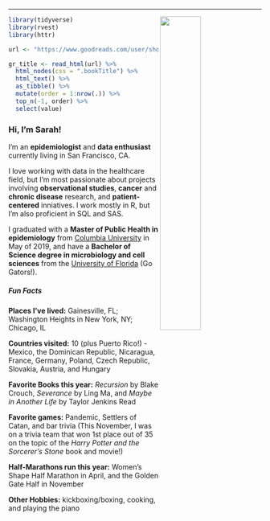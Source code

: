 ---


<img src="images/golden_half.jpg" align = "right" style="width:40%">

```r
library(tidyverse)
library(rvest)
library(httr)

url <- "https://www.goodreads.com/user/show/65756239-sarah-vititoe"

gr_title <- read_html(url) %>% 
  html_nodes(css = ".bookTitle") %>% 
  html_text() %>% 
  as_tibble() %>% 
  mutate(order = 1:nrow(.)) %>% 
  top_n(-1, order) %>% 
  select(value)
```

### Hi, I'm Sarah! 
I'm an **epidemiologist** and **data enthusiast** currently living in San Francisco, CA.

I love working with data in the healthcare field, but I'm most passionate about projects involving 
**observational studies**, **cancer** and **chronic disease** research, and **patient-centered** 
inniatives. I work mostly in R, but I'm also proficient in SQL and SAS.

I graduated with a **Master of Public Health in epidemiology** from [Columbia University](https://www.mailman.columbia.edu/academics/departments/epidemiology) in May of 2019, 
and have a **Bachelor of Science degree in microbiology and cell sciences** from the [University of Florida](https://catalog.ufl.edu/UGRD/colleges-schools/UGLAS/MCY_BS/) (Go Gators!). 

##### Fun Facts
**Places I've lived:** Gainesville, FL; Washington Heights in New York, NY; Chicago, IL

**Countries visited:** 10 (plus Puerto Rico!) - Mexico, the Dominican Republic, Nicaragua, France, Germany, Poland, Czech Republic, Slovakia, Austria, and Hungary

**Favorite Books this year:** *Recursion* by Blake Crouch, *Severance* by Ling Ma, and *Maybe in Another Life* by Taylor Jenkins Read

**Favorite games:** Pandemic, Settlers of Catan, and bar trivia (This November, I was on a trivia team that won 1st place out of 35 on the topic of the *Harry Potter and the Sorcerer's Stone* book and movie!)

**Half-Marathons run this year:** Women's Shape Half Marathon in April, and the Golden Gate Half in November

**Other Hobbies:** kickboxing/boxing, cooking, and playing the piano





